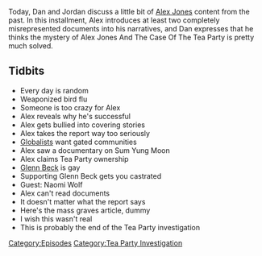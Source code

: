 {{DEFAULTSORT:
    #_EPISODE_0258:April 12-13, 2009
}}{{Episode
    | title             = April 12-13, 2009
    | caption           = Listen to this episode on [https://knowledgefight.libsyn.com/knowledge-fight-april-12-13-2009 Libsyn] [https://open.spotify.com/episode/0egrPsdZl7iPbGv2J6SA1k Spotify], Read the [[Transcript/258: April 12-13, 2009|Unofficial Transcript]]
    | episodeNumber     = 258
    | length            = 01:40:02
    | airDate           = January 30, 2019
    | coverageStartDate = April 12, 2009
    | coverageEndDate   = April 13, 2009
    | episodeType       = [[:Category:Tea Party Investigation|Tea Party Investigation]]
    | appearance        = [[Sum Yung Moon]], [[Glenn Beck]], [[Naomi Wolf]]
    | oocDrop           = I really have never been wrong
    | previousEpisode   = [[257: January 25, 2019]]
    | nextEpisode       = [[259: January 27-29, 2019]]
}}

{{Stub}}

Today, Dan and Jordan discuss a little bit of [[Alex Jones]] content from the past. In this installment, Alex introduces at least two completely misrepresented documents into his narratives, and Dan expresses that he thinks the mystery of Alex Jones And The Case Of The Tea Party is pretty much solved.

==Tidbits==

*Every day is random
*Weaponized bird flu
*Someone is too crazy for Alex
*Alex reveals why he's successful
*Alex gets bullied into covering stories
*Alex takes the report way too seriously
*[[Globalists]] want gated communities
*Alex saw a documentary on Sum Yung Moon
*Alex claims Tea Party ownership
*[[Glenn Beck]] is gay
*Supporting Glenn Beck gets you castrated
*Guest: Naomi Wolf
*Alex can't read documents
*It doesn't matter what the report says
*Here's the mass graves article, dummy
*I wish this wasn't real
*This is probably the end of the Tea Party investigation

[[Category:Episodes]]
[[Category:Tea Party Investigation]]
